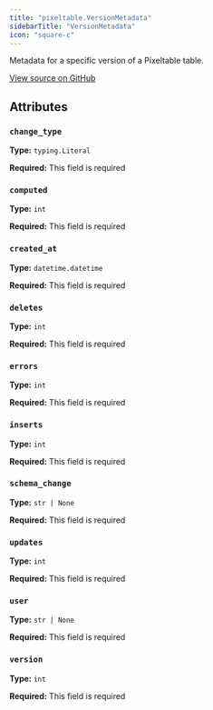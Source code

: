 ```yaml
---
title: "pixeltable.VersionMetadata"
sidebarTitle: "VersionMetadata"
icon: "square-c"
---
```


Metadata for a specific version of a Pixeltable table.


<a href="https://github.com/pixeltable/pixeltable/blob/main/pixeltable/catalog/table_metadata.py#L74" target="_blank">View source on GitHub</a>

## Attributes

### `change_type`

**Type:** `typing.Literal`

**Required:** This field is required

### `computed`

**Type:** `int`

**Required:** This field is required

### `created_at`

**Type:** `datetime.datetime`

**Required:** This field is required

### `deletes`

**Type:** `int`

**Required:** This field is required

### `errors`

**Type:** `int`

**Required:** This field is required

### `inserts`

**Type:** `int`

**Required:** This field is required

### `schema_change`

**Type:** `str | None`

**Required:** This field is required

### `updates`

**Type:** `int`

**Required:** This field is required

### `user`

**Type:** `str | None`

**Required:** This field is required

### `version`

**Type:** `int`

**Required:** This field is required

